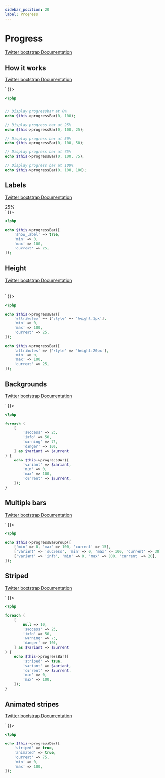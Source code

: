 ```yaml
---
sidebar_position: 20
label: Progress
---
```



# Progress

[Twitter bootstrap Documentation](https://getbootstrap.com/docs/5.1/components/progress/)

## How it works

[Twitter bootstrap Documentation](https://getbootstrap.com/docs/5.1/components/progress/#how-it-works)

<Tabs>
<TabItem value="result" label="Result" default>
  <HtmlCode bootstrapVersion="5.1">
      <div dangerouslySetInnerHTML={{ __html: `<div class="progress">
    <div aria-valuemax="100" aria-valuemin="0" aria-valuenow="0" class="progress-bar" role="progressbar"></div>
</div>
<div class="progress">
    <div aria-valuemax="100" aria-valuemin="0" aria-valuenow="25" class="progress-bar" role="progressbar" style="width: 25%;"></div>
</div>
<div class="progress">
    <div aria-valuemax="100" aria-valuemin="0" aria-valuenow="50" class="progress-bar" role="progressbar" style="width: 50%;"></div>
</div>
<div class="progress">
    <div aria-valuemax="100" aria-valuemin="0" aria-valuenow="75" class="progress-bar" role="progressbar" style="width: 75%;"></div>
</div>
<div class="progress">
    <div aria-valuemax="100" aria-valuemin="0" aria-valuenow="100" class="progress-bar" role="progressbar" style="width: 100%;"></div>
</div>` }}></div>
  </HtmlCode>
</TabItem>
<TabItem value="source" label="Source">

```php
<?php


// Display progressbar at 0%
echo $this->progressBar(0, 100);

// Display progress bar at 25%
echo $this->progressBar(0, 100, 25);

// Display progress bar at 50%
echo $this->progressBar(0, 100, 50);

// Display progress bar at 75%
echo $this->progressBar(0, 100, 75);

// Display progress bar at 100%
echo $this->progressBar(0, 100, 100);
```

</TabItem>
</Tabs>

## Labels

[Twitter bootstrap Documentation](https://getbootstrap.com/docs/5.1/components/progress/#labels)

<Tabs>
<TabItem value="result" label="Result" default>
  <HtmlCode bootstrapVersion="5.1">
      <div dangerouslySetInnerHTML={{ __html: `<div class="progress">
    <div aria-valuemax="100" aria-valuemin="0" aria-valuenow="25" class="progress-bar" role="progressbar" style="width: 25%;">
        25%
    </div>
</div>` }}></div>
  </HtmlCode>
</TabItem>
<TabItem value="source" label="Source">

```php
<?php

echo $this->progressBar([
    'show_label' => true,
    'min' => 0,
    'max' => 100,
    'current' => 25,
]);
```

</TabItem>
</Tabs>

## Height

[Twitter bootstrap Documentation](https://getbootstrap.com/docs/5.1/components/progress/#height)

<Tabs>
<TabItem value="result" label="Result" default>
  <HtmlCode bootstrapVersion="5.1">
      <div dangerouslySetInnerHTML={{ __html: `<div class="progress" style="height: 1px;">
    <div aria-valuemax="100" aria-valuemin="0" aria-valuenow="25" class="progress-bar" role="progressbar" style="width: 25%;"></div>
</div>
<div class="progress" style="height: 20px;">
    <div aria-valuemax="100" aria-valuemin="0" aria-valuenow="25" class="progress-bar" role="progressbar" style="width: 25%;"></div>
</div>` }}></div>
  </HtmlCode>
</TabItem>
<TabItem value="source" label="Source">

```php
<?php

echo $this->progressBar([
    'attributes' => ['style' => 'height:1px'],
    'min' => 0,
    'max' => 100,
    'current' => 25,
]);

echo $this->progressBar([
    'attributes' => ['style' => 'height:20px'],
    'min' => 0,
    'max' => 100,
    'current' => 25,
]);
```

</TabItem>
</Tabs>

## Backgrounds

[Twitter bootstrap Documentation](https://getbootstrap.com/docs/5.1/components/progress/#backgrounds)

<Tabs>
<TabItem value="result" label="Result" default>
  <HtmlCode bootstrapVersion="5.1">
      <div dangerouslySetInnerHTML={{ __html: `<div class="progress">
    <div aria-valuemax="100" aria-valuemin="0" aria-valuenow="25" class="bg-success progress-bar" role="progressbar" style="width: 25%;"></div>
</div>
<div class="progress">
    <div aria-valuemax="100" aria-valuemin="0" aria-valuenow="50" class="bg-info progress-bar" role="progressbar" style="width: 50%;"></div>
</div>
<div class="progress">
    <div aria-valuemax="100" aria-valuemin="0" aria-valuenow="75" class="bg-warning progress-bar" role="progressbar" style="width: 75%;"></div>
</div>
<div class="progress">
    <div aria-valuemax="100" aria-valuemin="0" aria-valuenow="100" class="bg-danger progress-bar" role="progressbar" style="width: 100%;"></div>
</div>` }}></div>
  </HtmlCode>
</TabItem>
<TabItem value="source" label="Source">

```php
<?php

foreach (
    [
        'success' => 25,
        'info' => 50,
        'warning' => 75,
        'danger' => 100,
    ] as $variant => $current
) {
    echo $this->progressBar([
        'variant' => $variant,
        'min' => 0,
        'max' => 100,
        'current' => $current,
    ]);
}
```

</TabItem>
</Tabs>

## Multiple bars

[Twitter bootstrap Documentation](https://getbootstrap.com/docs/5.1/components/progress/#multiple-bars)

<Tabs>
<TabItem value="result" label="Result" default>
  <HtmlCode bootstrapVersion="5.1">
      <div dangerouslySetInnerHTML={{ __html: `<div class="progress">
    <div aria-valuemax="100" aria-valuemin="0" aria-valuenow="15" class="progress-bar" role="progressbar" style="width: 15%;"></div>
    <div aria-valuemax="100" aria-valuemin="0" aria-valuenow="30" class="bg-success progress-bar" role="progressbar" style="width: 30%;"></div>
    <div aria-valuemax="100" aria-valuemin="0" aria-valuenow="20" class="bg-info progress-bar" role="progressbar" style="width: 20%;"></div>
</div>` }}></div>
  </HtmlCode>
</TabItem>
<TabItem value="source" label="Source">

```php
<?php

echo $this->progressBarGroup([
    ['min' => 0, 'max' => 100, 'current' => 15],
    ['variant' => 'success', 'min' => 0, 'max' => 100, 'current' => 30],
    ['variant' => 'info', 'min' => 0, 'max' => 100, 'current' => 20],
]);
```

</TabItem>
</Tabs>

## Striped

[Twitter bootstrap Documentation](https://getbootstrap.com/docs/5.1/components/progress/#striped)

<Tabs>
<TabItem value="result" label="Result" default>
  <HtmlCode bootstrapVersion="5.1">
      <div dangerouslySetInnerHTML={{ __html: `<div class="progress">
    <div aria-valuemax="100" aria-valuemin="0" aria-valuenow="10" class="progress-bar progress-bar-striped" role="progressbar" style="width: 10%;"></div>
</div>
<div class="progress">
    <div aria-valuemax="100" aria-valuemin="0" aria-valuenow="25" class="bg-success progress-bar progress-bar-striped" role="progressbar" style="width: 25%;"></div>
</div>
<div class="progress">
    <div aria-valuemax="100" aria-valuemin="0" aria-valuenow="50" class="bg-info progress-bar progress-bar-striped" role="progressbar" style="width: 50%;"></div>
</div>
<div class="progress">
    <div aria-valuemax="100" aria-valuemin="0" aria-valuenow="75" class="bg-warning progress-bar progress-bar-striped" role="progressbar" style="width: 75%;"></div>
</div>
<div class="progress">
    <div aria-valuemax="100" aria-valuemin="0" aria-valuenow="100" class="bg-danger progress-bar progress-bar-striped" role="progressbar" style="width: 100%;"></div>
</div>` }}></div>
  </HtmlCode>
</TabItem>
<TabItem value="source" label="Source">

```php
<?php

foreach (
    [
        null => 10,
        'success' => 25,
        'info' => 50,
        'warning' => 75,
        'danger' => 100,
    ] as $variant => $current
) {
    echo $this->progressBar([
        'striped' => true,
        'variant' => $variant,
        'current' => $current,
        'min' => 0,
        'max' => 100,
    ]);
}
```

</TabItem>
</Tabs>

## Animated stripes

[Twitter bootstrap Documentation](https://getbootstrap.com/docs/5.1/components/progress/#animated-stripes)

<Tabs>
<TabItem value="result" label="Result" default>
  <HtmlCode bootstrapVersion="5.1">
      <div dangerouslySetInnerHTML={{ __html: `<div class="progress">
    <div aria-valuemax="100" aria-valuemin="0" aria-valuenow="75" class="progress-bar progress-bar-animated progress-bar-striped" role="progressbar" style="width: 75%;"></div>
</div>` }}></div>
  </HtmlCode>
</TabItem>
<TabItem value="source" label="Source">

```php
<?php

echo $this->progressBar([
    'striped' => true,
    'animated' => true,
    'current' => 75,
    'min' => 0,
    'max' => 100,
]);
```

</TabItem>
</Tabs>

